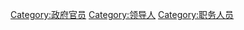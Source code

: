 {{Commonscat|Politicians by office}}

[[Category:政府官员|Category:政府官员]]
[[Category:领导人|Category:领导人]]
[[Category:职务人员|Category:职务人员]]